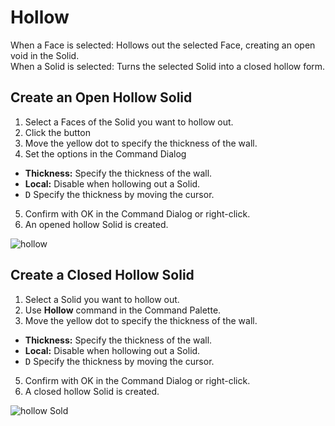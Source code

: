 
# Hollow

<Reference shortcut="" command="Hollow" button="Right of Command Bar" />

When a Face is selected: Hollows out the selected Face, creating an open void in the Solid. <br />
When a Solid is selected: Turns the selected Solid into a closed hollow form.

## Create an Open Hollow Solid

1. Select a Faces of the Solid you want to hollow out.
2. Click the button <ButtonIcon type="button-hollow" />
3. Move the yellow dot to specify the thickness of the wall.
4. Set the options in the Command Dialog
  - **Thickness:** Specify the thickness of the wall.
  - **Local:** Disable when hollowing out a Solid.
  - <kbd>D</kbd> Specify the thickness by moving the cursor.
5. Confirm with OK in the Command Dialog or right-click.
6. An opened hollow Solid is created.

![hollow](/img/hollow.gif)

## Create a Closed Hollow Solid

1. Select a Solid you want to hollow out.
2. Use **Hollow** command in the Command Palette.
3. Move the yellow dot to specify the thickness of the wall.
  - **Thickness:** Specify the thickness of the wall.
  - **Local:** Disable when hollowing out a Solid.
  - <kbd>D</kbd> Specify the thickness by moving the cursor.
5. Confirm with OK in the Command Dialog or right-click.
6. A closed hollow Solid is created.

![hollow Sold](/img/hollow-solid.gif)










